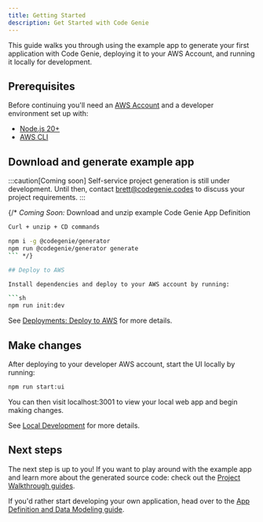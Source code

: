 ```yaml
---
title: Getting Started
description: Get Started with Code Genie
---
```


This guide walks you through using the example app to generate your first application with Code Genie, deploying it to your AWS Account, and running it locally for development.

## Prerequisites

Before continuing you'll need an [AWS Account](https://aws.amazon.com/resources/create-account/) and a developer environment set up with:

- [Node.js 20+](https://nodejs.org/en/learn/getting-started/how-to-install-nodejs)
- [AWS CLI](https://docs.aws.amazon.com/polly/latest/dg/setup-aws-cli.html)

## Download and generate example app

:::caution[Coming soon]
Self-service project generation is still under development. Until then, contact brett@codegenie.codes to discuss your project requirements.
:::

{/* *Coming Soon:* Download and unzip example Code Genie App Definition

```sh
Curl + unzip + CD commands
```

```sh
npm i -g @codegenie/generator
npm run @codegenie/generator generate
``` */}

## Deploy to AWS

Install dependencies and deploy to your AWS account by running:

```sh
npm run init:dev
```

See [Deployments: Deploy to AWS](./deployments#deploy-to-aws) for more details.

## Make changes

After deploying to your developer AWS account, start the UI locally by running:

```sh
npm run start:ui
```

You can then visit localhost:3001 to view your local web app and begin making changes.

See [Local Development](./local-development) for more details.

## Next steps

The next step is up to you! If you want to play around with the example app and learn more about the generated source code: check out the [Project Walkthrough guides](../project-walkthrough/overview).

If you'd rather start developing your own application, head over to the [App Definition and Data Modeling guide](../spec/app-definition).
